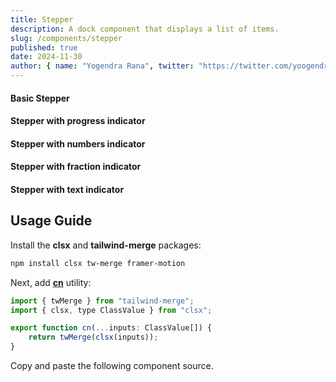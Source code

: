 ```yaml
---
title: Stepper
description: A dock component that displays a list of items.
slug: /components/stepper
published: true
date: 2024-11-30
author: { name: "Yogendra Rana", twitter: "https://twitter.com/yoogendra_rana" }
---
```


#### Basic Stepper
<ComponentCodePreview category="examples" name="stepper-demo" />

#### Stepper with progress indicator
<ComponentCodePreview category="examples" name="stepper-indicator-progress" />

#### Stepper with numbers indicator
<ComponentCodePreview category="examples" name="stepper-indicator-numbers" />

#### Stepper with fraction indicator
<ComponentCodePreview category="examples" name="stepper-indicator-fraction" />

#### Stepper with text indicator
<ComponentCodePreview category="examples" name="stepper-indicator-text" />

## Usage Guide

Install the **clsx** and **tailwind-merge** packages:
```bash
npm install clsx tw-merge framer-motion
```

Next, add [**cn**](https://github.com/yogendrarana/craftui/blob/master/src/lib/utils.ts) utility:
```jsx
import { twMerge } from "tailwind-merge";
import { clsx, type ClassValue } from "clsx";

export function cn(...inputs: ClassValue[]) {
    return twMerge(clsx(inputs));
}
```

Copy and paste the following component source.
<ComponentSource name="stepper" category="components" />
